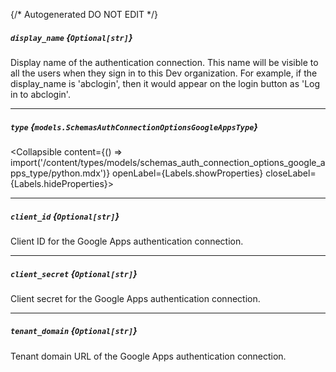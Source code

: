 {/* Autogenerated DO NOT EDIT  */}

##### `display_name` *{`Optional[str]`}*
Display name of the authentication connection. This name will be
visible to all the users when they sign in to this Dev
organization. For example, if the display_name is 'abclogin', then
it would appear on the login button as 'Log in to abclogin'.


---
##### `type` *{`models.SchemasAuthConnectionOptionsGoogleAppsType`}*
<Collapsible content={() => import('/content/types/models/schemas_auth_connection_options_google_apps_type/python.mdx')} openLabel={Labels.showProperties} closeLabel={Labels.hideProperties}>
</Collapsible>

---
##### `client_id` *{`Optional[str]`}*
Client ID for the Google Apps authentication connection.

---
##### `client_secret` *{`Optional[str]`}*
Client secret for the Google Apps authentication connection.


---
##### `tenant_domain` *{`Optional[str]`}*
Tenant domain URL of the Google Apps authentication connection.



